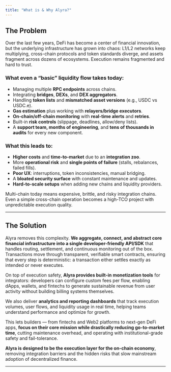 ```yaml
---
title: "What is & Why Alyra?"
---
```


## The Problem

Over the last few years, DeFi has become a center of financial innovation, but the underlying infrastructure has grown into chaos: L1/L2 networks keep multiplying, cross-chain protocols and token standards diverge, and assets fragment across dozens of ecosystems. Execution remains fragmented and hard to trust.

### What even a “basic” liquidity flow takes today:

- Managing multiple **RPC endpoints** across chains.
- Integrating **bridges**, **DEXs**, and **DEX aggregators**.
- Handling **token lists** and **mismatched asset versions** (e.g., USDC vs USDC.e).
- **Gas estimation** plus working with **relayers/bridge executors**.
- **On-chain/off-chain monitoring** with **real-time alerts** and **retries**.
- Built-in **risk controls** (slippage, deadlines, allow/deny lists).
- A **support team, months of engineering**, and **tens of thousands in audits** for every new component.

### What this leads to:

- **Higher costs** and **time-to-market** due to an **integration zoo**.
- More **operational risk** and **single points of failure** (stalls, rebalances, failed fills).
- **Poor UX**: interruptions, token inconsistencies, manual bridging.
- A **bloated security surface** with constant maintenance and updates.
- **Hard-to-scale setups** when adding new chains and liquidity providers.

Multi-chain today means expensive, brittle, and risky integration chains. Even a simple cross-chain operation becomes a high-TCO project with unpredictable execution quality.

---

## The Solution

Alyra removes this complexity. **We aggregate, connect, and abstract core financial infrastructure into a single developer-friendly API/SDK** that handles routing, settlement, and continuous monitoring out of the box. Transactions move through transparent, verifiable smart contracts, ensuring that every step is deterministic: a transaction either settles exactly as intended or never executes.

On top of execution safety, **Alyra provides built-in monetization tools** for integrators: developers can configure custom fees per flow, enabling dApps, wallets, and fintechs to generate sustainable revenue from user activity without building billing systems themselves.

We also deliver **analytics and reporting dashboards** that track execution volumes, user flows, and liquidity usage in real time, helping teams understand performance and optimize for growth.

This lets builders — from fintechs and Web2 platforms to next-gen DeFi apps, **focus on their core mission while drastically reducing go-to-market time**, cutting maintenance overhead, and operating with institutional-grade safety and fail-tolerance.

**Alyra is designed to be the execution layer for the on-chain economy**, removing integration barriers and the hidden risks that slow mainstream adoption of decentralized finance.

---

## 